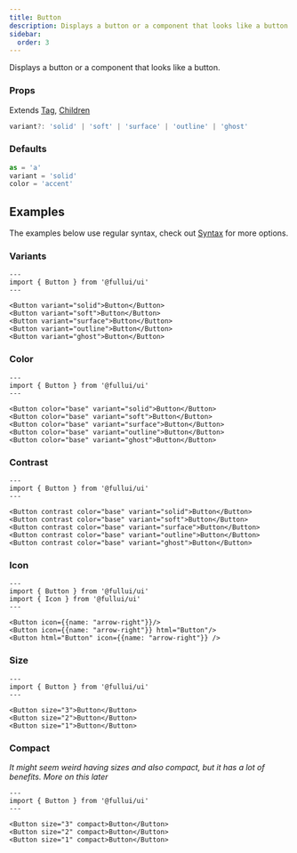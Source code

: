 ```yaml
---
title: Button
description: Displays a button or a component that looks like a button.
sidebar:
  order: 3
---
```


Displays a button or a component that looks like a button.

### Props
Extends [Tag](/utility/tag), [Children](/utility/children)
```ts
variant?: 'solid' | 'soft' | 'surface' | 'outline' | 'ghost'
```

### Defaults
```ts
as = 'a'
variant = 'solid'
color = 'accent'
```

## Examples
The examples below use regular syntax, check out [Syntax](/overview/syntax) for more options.

### Variants
```astro live
---
import { Button } from '@fullui/ui'
---

<Button variant="solid">Button</Button>
<Button variant="soft">Button</Button>
<Button variant="surface">Button</Button>
<Button variant="outline">Button</Button>
<Button variant="ghost">Button</Button>
```

### Color
```astro live
---
import { Button } from '@fullui/ui'
---

<Button color="base" variant="solid">Button</Button>
<Button color="base" variant="soft">Button</Button>
<Button color="base" variant="surface">Button</Button>
<Button color="base" variant="outline">Button</Button>
<Button color="base" variant="ghost">Button</Button>
```

### Contrast
```astro live
---
import { Button } from '@fullui/ui'
---

<Button contrast color="base" variant="solid">Button</Button>
<Button contrast color="base" variant="soft">Button</Button>
<Button contrast color="base" variant="surface">Button</Button>
<Button contrast color="base" variant="outline">Button</Button>
<Button contrast color="base" variant="ghost">Button</Button>
```

### Icon
```astro live
---
import { Button } from '@fullui/ui'
import { Icon } from '@fullui/ui'
---

<Button icon={{name: "arrow-right"}}/>
<Button icon={{name: "arrow-right"}} html="Button"/>
<Button html="Button" icon={{name: "arrow-right"}} />
```

### Size
```astro live
---
import { Button } from '@fullui/ui'
---

<Button size="3">Button</Button>
<Button size="2">Button</Button>
<Button size="1">Button</Button>
```

### Compact
*It might seem weird having sizes and also compact, but it has a lot of benefits. More on this later*
```astro live
---
import { Button } from '@fullui/ui'
---

<Button size="3" compact>Button</Button>
<Button size="2" compact>Button</Button>
<Button size="1" compact>Button</Button>
```

